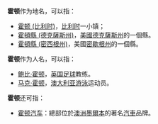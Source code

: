 {{NoteTA
|G1=People
|G2=Country
|G3=USState
}}
'''霍顿'''作为地名，可以指：

*[[霍顿_(比利时)|霍顿 (比利时)]]，[[比利时|比利时]]一小镇；
*[[霍頓縣_(德克薩斯州)|霍頓縣 (德克薩斯州)]]，[[美國|美國]][[德克薩斯州|德克薩斯州]]的一個縣。
*[[霍頓縣_(密西根州)|霍頓縣 (密西根州)]]，美國[[密歇根州|密歇根州]]的一個縣。

'''霍顿'''作为人名，可以指：
*[[鲍比·霍顿|鲍比·霍顿]]，[[英国|英国]][[足球|足球]]教练。
*[[马克·霍顿|马克·霍顿]]，[[澳大利亚|澳大利亚]][[游泳|游泳]]运动员。

'''霍顿'''还可指：
* [[霍顿汽车|霍顿汽车]]：總部位於[[澳洲|澳洲]][[墨爾本|墨爾本]]的著名[[汽車|汽車]]品牌。

{{disambig|Cat=二字譯名消歧義}}